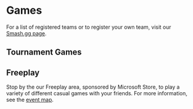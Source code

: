 
<FullWidth className="bg-darker top-banner" container>

# <Icon name="list" className="mr-4" /> Games

<Lead>

For a list of registered teams or to register your own team, visit our [Smash.gg page](https://smash.gg/).

</Lead>
</FullWidth>
<Space h="0.75rem" />

## Tournament Games

<GameList  />
<Space h="0.5rem" />

## Freeplay

Stop by the our Freeplay area, sponsored by Microsoft Store, to play a variety of different casual games with your friends. For more information, see the [event map](/directions-parking#map).

<Space h="2rem" />

